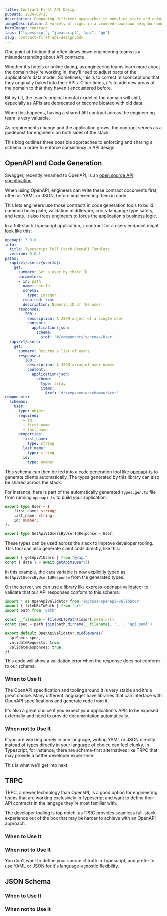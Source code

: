 ```yaml
---
title: Contract-First API Design
pubDate: 2024-08-15
description: Comparing different approaches to modeling state and enforcing schemas across API boundaries
imageDescription: A variety of signs in a crowded downtown neighborhood.
heroImage: contract
tags: ["typescript", "javascript", "api", "go"]
slug: contract-first-api-design.mdx
---
```


One point of friction that often slows down engineering teams is a misunderstanding about API contracts.

Whether it's hotels or online dating, as engineering teams learn more about the domain they're working in, they'll need to adjust parts of the application's data model. Sometimes, this is to correct misconceptions that they originally baked into their APIs. Other times, it's to add new areas of the domain to that they haven't encountered before.

Bit by bit, the team's original mental model of the domain will shift, especially as APIs are deprecated or become bloated with old data.
 
When this happens, having a shared API contract across the engineering team is very valuable. 

As requirements change and the application grows, the contract serves as a guidepost for engineers on both sides of the stack.

This blog outlines three possible approaches to enforcing and sharing a schema in order to enforce consistency in API design.

## OpenAPI and Code Generation

Swagger, recently renamed to OpenAPI, is an [open source API specification](https://swagger.io/specification/).

When using OpenAPI, engineers can write these contract documents first, often as YAML or JSON, before implementing them in code.

This lets engineers use those contracts in code generation tools to build common boilerplate, validation middleware, cross-langauge type safety, and tests. It also frees engineers to focus the application's business logic.

In a full-stack Typescript application, a contract for a users endpoint might look like this:

```yaml
openapi: 3.0.0
info:
  title: Typescript Full Stack OpenAPI Template
  version: 0.0.1
paths:
  /api/v1/users/{userId}:
    get:
      summary: Get a user by their ID
      parameters:
      - in: path
        name: userId
        schema:
          type: integer
        required: true
        description: Numeric ID of the user
      responses:
        '200':
          description: A JSON object of a single user
          content:
            application/json:
              schema:
                $ref: '#/components/schemas/User'
  /api/v1/users:
    get:
      summary: Returns a list of users.
      responses:
        '200':
          description: A JSON array of user names
          content:
            application/json:
              schema: 
                type: array
                items:
                  $ref: '#/components/schemas/User'
components:
  schemas:
    User:
      type: object
      required:
        - id
        - first_name
        - last_name
      properties:
        first_name:
          type: string
        last_name:
          type: string
        id:
          type: number
```

This schema can then be fed into a code generation tool like [openapi-ts](https://github.com/hey-api/openapi-ts) to generate clients automatically. The types generated by this library can also be shared across the stack.

For instance, here is part of the automatically generated `types.gen.ts` file from running `openapi-ts` to build your application:

```typescript
export type User = {
    first_name: string;
    last_name: string;
    id: number;
};

export type GetApiV1UsersByUserIdResponse = User;
```

These types can be used across the stack to improve developer tooling. This tool can also generate client code directly, like this:

```typescript
import { getApiV1Users } from "@/api"
const { data } = await getApiV1Users()
```

In this example, the `data` variable is now explicitly typed as `GetApiV1UsersByUserIdResponse` from the generated types.

On the server, we can use a library like [express-openapi-validateor](https://cdimascio.github.io/express-openapi-validator-documentation/) to validate that our API responses conform to this schema:

```typescript
import * as OpenApiValidator from 'express-openapi-validator'
import { fileURLToPath } from 'url'
import path from 'path'

const __filename = fileURLToPath(import.meta.url)
const spec = path.join(path.dirname(__filename), '..', 'api.yaml')

export default OpenApiValidator.middleware({
  apiSpec: spec,
  validateRequests: true,
  validateResponses: true,
})
```

This code will show a validation error when the response does not conform to our schema.

### When to Use It

The OpenAPI specification and tooling around it is very stable and it's a great choice. Many different languages have libraries that can interface with OpenAPI specifications and generate code from it.

It's also a great choice if you expect your application's APIs to be exposed externally and need to provide documentation automatically.

### When not to Use It

If you are working purely in one language, writing YAML or JSON directly instead of types directly in your language of choice can feel clunky. In Typescript, for instance, there are schema-first alternatives like TRPC that may provide a better developer experience.

This is what we'll get into next.

## TRPC

TRPC, a newer technology than OpenAPI, is a good option for engineering teams that are working exclusively in Typescript and want to define their API contracts in the langage they're most familiar with.

The developer tooling is top notch, as TPRC provides seamless full-stack experience out of the box that may be harder to achieve with an OpenAPI approach.

### When to Use It

### When not to Use It

You don't want to define your source of truth in Typescript, and prefer to use YAML or JSON for it's language-agnostic flexibility.

## JSON Schema

### When to Use It

### When not to Use It
